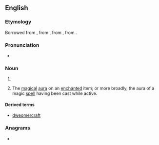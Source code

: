 ==English==

===Etymology===
Borrowed from {{bor|en|enm|dweomer}}, from {{der|en|ang|dwimor}}, from {{der|en|gem-pro|*dwemrą}}, from {{der|en|ine-pro|*dʰūw-|t=to whisk, raise dust, fume}}.

===Pronunciation===
* {{IPA|/ˈdwɪ.mə(ɹ)/|/ˈdwɛ.mə(ɹ)/|/ˈdwiː.mə(ɹ)/|lang=en}}

===Noun===
{{en-noun|-|s}}

# {{alternative spelling of|dwimmer|lang=en}}
# {{lb|en|fantasy|games}} The [[magical]] [[aura]] on an [[enchanted]] item; or more broadly, the aura of a magic [[spell]] having been cast while active.

====Derived terms====
* [[dweomercraft]]

===Anagrams===
* {{anagrams|en|a=deemorw|Wedmore|remowed}}